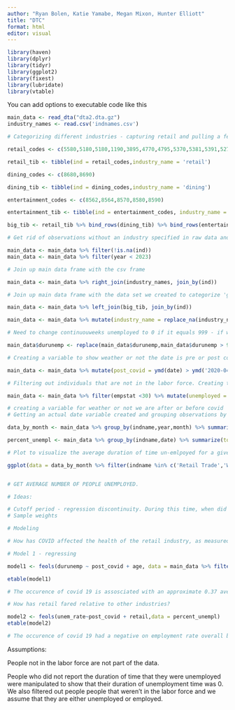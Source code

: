 ```yaml
---
author: "Ryan Bolen, Katie Yamabe, Megan Mixon, Hunter Elliott"
title: "DTC"
format: html
editor: visual
---
```


```r
library(haven)
library(dplyr)
library(tidyr)
library(ggplot2)
library(fixest)
library(lubridate)
library(vtable)
```

You can add options to executable code like this

```r
main_data <- read_dta("dta2.dta.gz")
industry_names <- read.csv('indnames.csv')
```

```r
# Categorizing different industries - capturing retail and pulling a few other 'comparable' industries into a tibble to join up with the main data frame. 

retail_codes <- c(5580,5180,5180,1190,3895,4770,4795,5370,5381,5391,5275)

retail_tib <- tibble(ind = retail_codes,industry_name = 'retail')

dining_codes <- c(8680,8690)

dining_tib <- tibble(ind = dining_codes,industry_name = 'dining')

entertainment_codes <- c(8562,8564,8570,8580,8590)

entertainment_tib <- tibble(ind = entertainment_codes, industry_name = 'entertainment')

big_tib <- retail_tib %>% bind_rows(dining_tib) %>% bind_rows(entertainment_tib)
```

```r

# Get rid of observations without an industry specified in raw data and cutting down to not go past 2022

main_data <- main_data %>% filter(!is.na(ind))
main_data <- main_data %>% filter(year < 2023)

# Join up main data frame with the csv frame

main_data <- main_data %>% right_join(industry_names, join_by(ind))

# Join up main data frame with the data set we created to categorize 'general retail industries' together. 

main_data <- main_data %>% left_join(big_tib, join_by(ind))

main_data <- main_data %>% mutate(industry_name = replace_na(industry_name,'other'))%>% filter(!is.na(indname)) %>% mutate(date = make_date(year,month))

# Need to change continuouweeks unemployed to 0 if it equals 999 - if we did not do this, it would wash out all the variance/drive the average of unemployed time per category way up. 

main_data$durunemp <- replace(main_data$durunemp,main_data$durunemp > 998, 0)

# Creating a variable to show weather or not the date is pre or post covid

main_data <- main_data %>% mutate(post_covid = ymd(date) > ymd('2020-04-01'))

# Filtering out individuals that are not in the labor force. Creating true/false variable for whether they are unemployed or not

main_data <- main_data %>% filter(empstat <30) %>% mutate(unemployed = empstat > 12)
```

```r
# creating a variable for weather or not we are after or before covid
# Getting an actual date variable created and grouping observations by date, 

data_by_month <- main_data %>% group_by(indname,year,month) %>% summarise(avg_time_unempl = mean(durunemp)) %>% mutate(date = make_date(year,month))

percent_unempl <- main_data %>% group_by(indname,date) %>% summarize(tot = n(),unempl = sum(unemployed)) %>% mutate(unem_rate = unempl/tot) %>% mutate(retail = indname == 'Retail Trade') %>% mutate(post_covid = ymd(date) > ymd('2020-04-01'))

# Plot to visualize the average duration of time un-emlpoyed for a given industry in a given year/month.

ggplot(data = data_by_month %>% filter(indname %in% c('Retail Trade','Wholesale Trade')),mapping = aes(x = date,y = avg_time_unempl, color = indname)) + geom_smooth()


# GET AVERAGE NUMBER OF PEOPLE UNEMPLOYED. 

# Ideas:

# Cutoff period - regression discontinuity. During this time, when did it hit?
# Sample weights
```

```r
# Modeling

# How has COVID affected the health of the retail industry, as measured by employment?

# Model 1 - regressing 

model1 <- feols(durunemp ~ post_covid + age, data = main_data %>% filter(indname == 'Retail Trade'))

etable(model1)

# The occurence of covid 19 is assosciated with an approximate 0.37 average increase in the duration of weeks unemployed for the retail industry. 
```

```r
# How has retail fared relative to other industries?

model2 <- feols(unem_rate~post_covid + retail,data = percent_unempl)
etable(model2)

# The occurence of covid 19 had a negative on employment rate overall but the retail industry did not have as much of a negative effect as other industries. 
```

Assumptions:

People not in the labor force are not part of the data.

People who did not report the duration of time that they were unemployed were manipulated to show that their duration of unemployment time was 0. We also filtered out people people that weren't in the labor force and we assume that they are either unemployed or employed.
